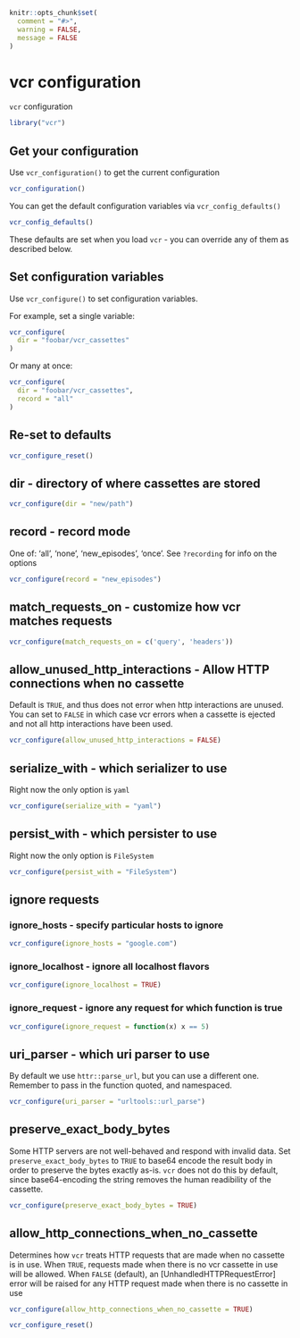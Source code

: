```r
knitr::opts_chunk$set(
  comment = "#>",
  warning = FALSE,
  message = FALSE
)
```

# vcr configuration {#vcr-configuration}

`vcr` configuration

```r
library("vcr")
```

## Get your configuration

Use `vcr_configuration()` to get the current configuration

```r
vcr_configuration()
```

You can get the default configuration variables via `vcr_config_defaults()`

```r
vcr_config_defaults()
```

These defaults are set when you load `vcr` - you can override any of them as described below.

## Set configuration variables

Use `vcr_configure()` to set configuration variables.

For example, set a single variable:

```r
vcr_configure(
  dir = "foobar/vcr_cassettes"
)
```

Or many at once:

```r
vcr_configure(
  dir = "foobar/vcr_cassettes",
  record = "all"
)
```

## Re-set to defaults {#config-reset}

```r
vcr_configure_reset()
```

## dir - directory of where cassettes are stored {#config-dir}

```r
vcr_configure(dir = "new/path")
```

## record - record mode {#config-record-mode}

One of: 'all', 'none', 'new_episodes', 'once'. See `?recording` for info on the options

```r
vcr_configure(record = "new_episodes")
```

## match_requests_on - customize how vcr matches requests {#config-match-on}

```r
vcr_configure(match_requests_on = c('query', 'headers'))
```

## allow_unused_http_interactions - Allow HTTP connections when no cassette {#config-allow-unused}

Default is `TRUE`, and thus does not error when http interactions are unused. You 
can set to `FALSE` in which case vcr errors when a cassette is ejected and 
not all http interactions have been used.

```r
vcr_configure(allow_unused_http_interactions = FALSE)
```

## serialize_with - which serializer to use {#config-serialize-with}

Right now the only option is `yaml`

```r
vcr_configure(serialize_with = "yaml")
```

## persist_with - which persister to use {#config-persist-with}

Right now the only option is `FileSystem`

```r
vcr_configure(persist_with = "FileSystem")
```

## ignore requests  {#config-ignore-requests}

### ignore_hosts - specify particular hosts to ignore

```r
vcr_configure(ignore_hosts = "google.com")
```

### ignore_localhost - ignore all localhost flavors

```r
vcr_configure(ignore_localhost = TRUE)
```

### ignore_request - ignore any request for which function is true

```r
vcr_configure(ignore_request = function(x) x == 5)
```

## uri_parser - which uri parser to use {#config-uri-parser}

By default we use `httr::parse_url`, but you can use a different one. Remember 
to pass in the function quoted, and namespaced.

```r
vcr_configure(uri_parser = "urltools::url_parse")
```

## preserve_exact_body_bytes {#config-preserve-exact-body-bytes}

Some HTTP servers are not well-behaved and respond with invalid data. Set 
`preserve_exact_body_bytes` to `TRUE` to base64 encode the result body in 
order to preserve the bytes exactly as-is. `vcr` does not do this by
default, since base64-encoding the string removes the human readibility 
of the cassette.

```r
vcr_configure(preserve_exact_body_bytes = TRUE)
```

## allow_http_connections_when_no_cassette {#allow-http-connections-when-no-cassette}

Determines how `vcr` treats HTTP requests that are made when no cassette is in use. 
When `TRUE`, requests made when there is no vcr cassette in use will be allowed.
When `FALSE` (default), an [UnhandledHTTPRequestError] error will be raised for 
any HTTP request made when there is no cassette in use

```r
vcr_configure(allow_http_connections_when_no_cassette = TRUE)
```


```r
vcr_configure_reset()
```
